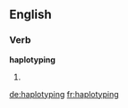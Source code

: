 ==English==

===Verb===
'''haplotyping'''

# {{present participle of|[[haplotype]]}}

[[de:haplotyping]]
[[fr:haplotyping]]
